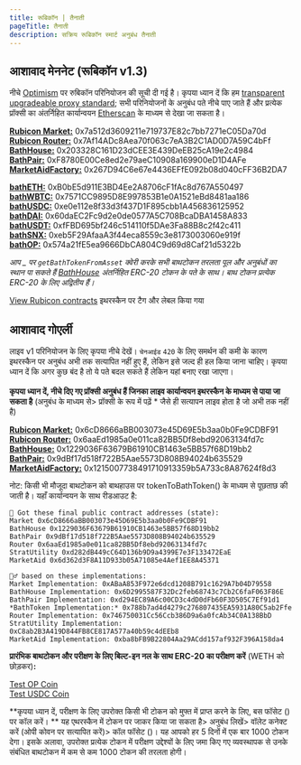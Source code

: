 ```yaml
---
title: रूबिकॉन | तैनाती
pageTitle: तैनाती
description: सक्रिय रूबिकॉन स्मार्ट अनुबंध तैनाती
---
```


## आशावाद मेननेट (रूबिकॉन v1.3)

नीचे [Optimism](https://www.optimism.io/) पर रुबिकॉन परिनियोजन की सूची दी गई है। कृपया ध्यान दें कि हम [transparent upgradeable proxy standard](https://docs.openzeppelin.com/upgrades-plugins/1.x/proxies); सभी परिनियोजनों के अनुबंध पते नीचे पाए जाते हैं और प्रत्येक प्रॉक्सी का अंतर्निहित कार्यान्वयन [Etherscan](https://optimistic.etherscan.io/) के माध्यम से देखा जा सकता है।

[**Rubicon Market:**](https://optimistic.etherscan.io/address/0x7a512d3609211e719737E82c7bb7271eC05Da70d) 0x7a512d3609211e719737E82c7bb7271eC05Da70d\
[**Rubicon Router:**](https://optimistic.etherscan.io/address/0x7Af14ADc8Aea70f063c7eA3B2C1AD0D7A59C4bFf) 0x7Af14ADc8Aea70f063c7eA3B2C1AD0D7A59C4bFf\
[**BathHouse:**](https://optimistic.etherscan.io/address/0x203328C161D23dCEee3E439DeEB25cA19e2c4984) 0x203328C161D23dCEE3E439DeEB25cA19e2c4984\
[**BathPair:**](https://optimistic.etherscan.io/address/0xF8780E00Ce8ed2e79aeC10908a169900eD1D4AFe) 0xF8780E00Ce8ed2e79aeC10908a169900eD1D4AFe\
[**MarketAidFactory:**](https://optimistic.etherscan.io/address/0x267D94C6e67e4436EFfE092b08d040cFF36B2DA7) 0x267D94C6e67e4436EFfE092b08d040cFF36B2DA7

[**bathETH:**](https://optimistic.etherscan.io/address/0xB0bE5d911E3BD4Ee2A8706cF1fAc8d767A550497) 0xB0bE5d911E3BD4Ee2A8706cF1fAc8d767A550497\
[**bathWBTC:**](https://optimistic.etherscan.io/address/0x7571CC9895D8E997853B1e0A1521eBd8481aa186) 0x7571CC9895D8E997853B1e0A1521eBd8481aa186\
[**bathUSDC:**](https://optimistic.etherscan.io/address/0xe0e112e8f33d3f437D1F895cbb1A456836125952) 0xe0e112e8f33d3f437D1F895cbb1A456836125952\
[**bathDAI:**](https://optimistic.etherscan.io/address/0x60daEC2Fc9d2e0de0577A5C708BcaDBA1458A833) 0x60daEC2Fc9d2e0de0577A5C708BcaDBA1458A833\
[**bathUSDT:**](https://optimistic.etherscan.io/address/0xfFBD695bf246c514110f5DAe3Fa88B8c2f42c411) 0xfFBD695bf246c514110f5DAe3Fa88B8c2f42c411\
[**bathSNX:**](https://optimistic.etherscan.io/address/0xeb5F29AfaaA3f44eca8559c3e8173003060e919f#) 0xeb5F29AfaaA3f44eca8559c3e8173003060e919f\
[**bathOP:**](https://optimistic.etherscan.io/address/0x574a21fE5ea9666DbCA804C9d69d8Caf21d5322b) 0x574a21fE5ea9666DbCA804C9d69d8Caf21d5322b

_आप _ पर `getBathTokenFromAsset` क्वेरी करके सभी बाथटोकन तरलता पूल और अनुबंधों का स्थान पा सकते हैं_ [_BathHouse_](https://optimistic.etherscan.io/address/0x203328C161D23dCEee3E439DeEB25cA19e2c4984#readProxyContract) _अंतर्निहित ERC-20 टोकन के पते के साथ। बाथ टोकन प्रत्येक ERC-20 के लिए अद्वितीय हैं।_

[View Rubicon contracts](https://optimistic.etherscan.io/accounts/label/rubicon) इथरस्कैन पर टैग और लेबल किया गया

## आशावाद गोएर्ली

लाइव v1 परिनियोजन के लिए कृपया नीचे देखें। `चेनआईड` `420` के लिए समर्थन की कमी के कारण इथरस्कैन पर अनुबंध अभी तक सत्यापित नहीं हुए हैं, लेकिन इसे जल्द ही हल किया जाना चाहिए। कृपया ध्यान दें कि अगर कुछ बंद है तो ये पते बदल सकते हैं लेकिन यहां बनाए रखा जाएगा।\
\
**कृपया ध्यान दें, नीचे दिए गए प्रॉक्सी अनुबंध हैं जिनका लाइव कार्यान्वयन इथरस्कैन के माध्यम से पाया जा सकता है** (अनुबंध के माध्यम से> प्रॉक्सी के रूप में पढ़ें \* जैसे ही सत्यापन लाइव होता है जो अभी तक नहीं है)

[**Rubicon Market:**](https://goerli-optimism.etherscan.io/address/0x6cD8666aBB003073e45D69E5b3aa0b0Fe9CDBF91) 0x6cD8666aBB003073e45D69E5b3aa0b0Fe9CDBF91\
[**Rubicon Router:**](https://goerli-optimistic.etherscan.io/address/0x6aaEd1985a0e011ca82BB5Df8ebd92063134fd7c) 0x6aaEd1985a0e011ca82BB5Df8ebd92063134fd7c\
[**BathHouse:**](https://goerli-optimistic.etherscan.io/address/0x1229036F63679B61910CB1463e5BB57f68D19bb2) 0x1229036F63679B61910CB1463e5BB57f68D19bb2\
[**BathPair:**](https://goerli-optimistic.etherscan.io/address/0x9dBf17d518f722B5Aae5573D808B94024b635529) 0x9dBf17d518f722B5Aae5573D808B94024b635529\
[**MarketAidFactory:**](https://goerli-optimism.etherscan.io/address/0x1215007738491710913359b5A733c8A87624f8d3) 0x1215007738491710913359b5A733c8A87624f8d3

नोट: किसी भी मौजूदा बाथटोकन को बाथहाउस पर tokenToBathToken() के माध्यम से पूछताछ की जाती है। यहाँ कार्यान्वयन के साथ रीडआउट है:

```
🎉 Got these final public contract addresses (state):  
Market 0x6cD8666aBB003073e45D69E5b3aa0b0Fe9CDBF91 
BathHouse 0x1229036F63679B61910CB1463e5BB57f68D19bb2 
BathPair 0x9dBf17d518f722B5Aae5573D808B94024b635529 
Router 0x6aaEd1985a0e011ca82BB5Df8ebd92063134fd7c 
StratUtility 0xd282dB449cC64D136b9D9a4399E7e3F133472EaE 
MarketAid 0x6d362d3F8A11D933b05A71085e4Aef1EE8A45371 

👯‍♂️ based on these implementations: 
Market Implementation: 0xABaA853F972e6dcd1208B791c1629A7b04D79558 
BathHouse Implementation: 0x6D2995587F32Dc2feb68743c7Cb2C6faF063F86E 
BathPair Implementation: 0xd294EC89A6c00CD3c4dD0dFb60F3D505C7Ef91d1 
*BathToken Implementation:* 0x788b7ad4d4279c276807435EA5931A80C5ab2Ffe 
Router Implementation: 0x746750031Cc56Ccb386D9a6a0fcAb34C0A138BbD 
StratUtility Implementation: 0xC8ab2B3A419D844FB8CE817A577a40b59c4dEEb8 
MarketAid Implementation: 0xba8bFB9B22804Aa29ACdd157af932F396A158da4
```

**प्रारंभिक बाथटोकन और परीक्षण के लिए बिल्ट-इन नल के साथ ERC-20 का परीक्षण करें** (WETH को छोड़कर)**:**

[Test OP Coin](https://goerli-optimism.etherscan.io/address/0xCeE7148028Ff1B08163343794E85883174a61393)\
[Test USDC Coin](https://goerli-optimism.etherscan.io/address/0x708394f89acd3e0644f774ea6c876bface70e600)

**कृपया ध्यान दें, परीक्षण के लिए उपरोक्त किसी भी टोकन को मुफ्त में प्राप्त करने के लिए, बस फॉसेट () पर कॉल करें। ** यह एथरस्कैन में टोकन पर जाकर किया जा सकता है> अनुबंध लिखें> वॉलेट कनेक्ट करें (ओपी कोवन पर सत्यापित करें)> कॉल फॉसेट ()। यह आपको हर 5 दिनों में एक बार 1000 टोकन देगा। इसके अलावा, उपरोक्त प्रत्येक टोकन में परीक्षण उद्देश्यों के लिए जमा किए गए व्यवस्थापक से उनके संबंधित बाथटोकन में कम से कम 1000 टोकन की तरलता होगी।